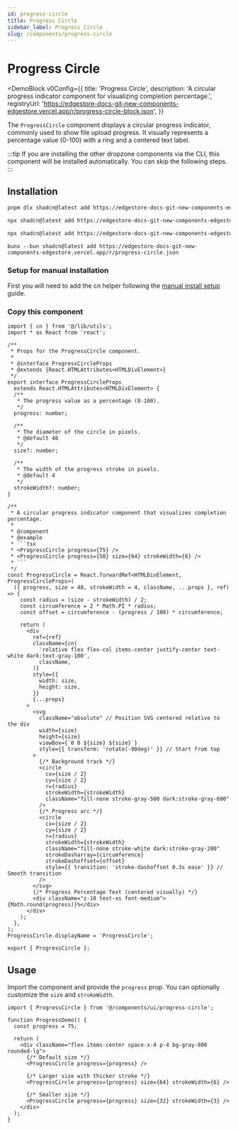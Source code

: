 ```yaml
---
id: progress-circle
title: Progress Circle
sidebar_label: Progress Circle
slug: /components/progress-circle
---
```



# Progress Circle

<DemoBlock
  v0Config={{
    title: 'Progress Circle',
    description:
      'A circular progress indicator component for visualizing completion percentage.',
    registryUrl:
      'https://edgestore-docs-git-new-components-edgestore.vercel.app/r/progress-circle-block.json',
  }}
>
  <ProgressCircleUsage />
</DemoBlock>

The `ProgressCircle` component displays a circular progress indicator, commonly used to show file upload progress. It visually represents a percentage value (0-100) with a ring and a centered text label.

:::tip
If you are installing the other dropzone components via the CLI, this component will be installed automatically. You can skip the following steps.
:::

## Installation

<Tabs>
<TabItem value="cli" label="CLI">

<Tabs>
<TabItem value="pnpm" label="pnpm">

```bash
pnpm dlx shadcn@latest add https://edgestore-docs-git-new-components-edgestore.vercel.app/r/progress-circle.json
```

</TabItem>
<TabItem value="npm" label="npm">

```bash
npx shadcn@latest add https://edgestore-docs-git-new-components-edgestore.vercel.app/r/progress-circle.json
```

</TabItem>
<TabItem value="yarn" label="yarn">

```bash
npx shadcn@latest add https://edgestore-docs-git-new-components-edgestore.vercel.app/r/progress-circle.json
```

</TabItem>
<TabItem value="bun" label="bun">

```shell
bunx --bun shadcn@latest add https://edgestore-docs-git-new-components-edgestore.vercel.app/r/progress-circle.json
```

</TabItem>
</Tabs>

</TabItem>
<TabItem value="manual" label="Manual">

### Setup for manual installation

First you will need to add the cn helper following the [manual install setup](/docs/components/manual-install) guide.

### Copy this component

<CollapsibleCode>

````tsx
import { cn } from '@/lib/utils';
import * as React from 'react';

/**
 * Props for the ProgressCircle component.
 *
 * @interface ProgressCircleProps
 * @extends {React.HTMLAttributes<HTMLDivElement>}
 */
export interface ProgressCircleProps
  extends React.HTMLAttributes<HTMLDivElement> {
  /**
   * The progress value as a percentage (0-100).
   */
  progress: number;

  /**
   * The diameter of the circle in pixels.
   * @default 48
   */
  size?: number;

  /**
   * The width of the progress stroke in pixels.
   * @default 4
   */
  strokeWidth?: number;
}

/**
 * A circular progress indicator component that visualizes completion percentage.
 *
 * @component
 * @example
 * ```tsx
 * <ProgressCircle progress={75} />
 * <ProgressCircle progress={50} size={64} strokeWidth={6} />
 * ```
 */
const ProgressCircle = React.forwardRef<HTMLDivElement, ProgressCircleProps>(
  ({ progress, size = 48, strokeWidth = 4, className, ...props }, ref) => {
    const radius = (size - strokeWidth) / 2;
    const circumference = 2 * Math.PI * radius;
    const offset = circumference - (progress / 100) * circumference;

    return (
      <div
        ref={ref}
        className={cn(
          'relative flex flex-col items-center justify-center text-white dark:text-gray-100',
          className,
        )}
        style={{
          width: size,
          height: size,
        }}
        {...props}
      >
        <svg
          className="absolute" // Position SVG centered relative to the div
          width={size}
          height={size}
          viewBox={`0 0 ${size} ${size}`}
          style={{ transform: 'rotate(-90deg)' }} // Start from top
        >
          {/* Background track */}
          <circle
            cx={size / 2}
            cy={size / 2}
            r={radius}
            strokeWidth={strokeWidth}
            className="fill-none stroke-gray-500 dark:stroke-gray-600"
          />
          {/* Progress arc */}
          <circle
            cx={size / 2}
            cy={size / 2}
            r={radius}
            strokeWidth={strokeWidth}
            className="fill-none stroke-white dark:stroke-gray-200"
            strokeDasharray={circumference}
            strokeDashoffset={offset}
            style={{ transition: 'stroke-dashoffset 0.3s ease' }} // Smooth transition
          />
        </svg>
        {/* Progress Percentage Text (centered visually) */}
        <div className="z-10 text-xs font-medium">{Math.round(progress)}%</div>
      </div>
    );
  },
);
ProgressCircle.displayName = 'ProgressCircle';

export { ProgressCircle };
````

</CollapsibleCode>

</TabItem>
</Tabs>

## Usage

Import the component and provide the `progress` prop. You can optionally customize the `size` and `strokeWidth`.

```tsx
import { ProgressCircle } from '@/components/ui/progress-circle';

function ProgressDemo() {
  const progress = 75;

  return (
    <div className="flex items-center space-x-4 p-4 bg-gray-800 rounded-lg">
      {/* Default size */}
      <ProgressCircle progress={progress} />

      {/* Larger size with thicker stroke */}
      <ProgressCircle progress={progress} size={64} strokeWidth={6} />

      {/* Smaller size */}
      <ProgressCircle progress={progress} size={32} strokeWidth={3} />
    </div>
  );
}
```
